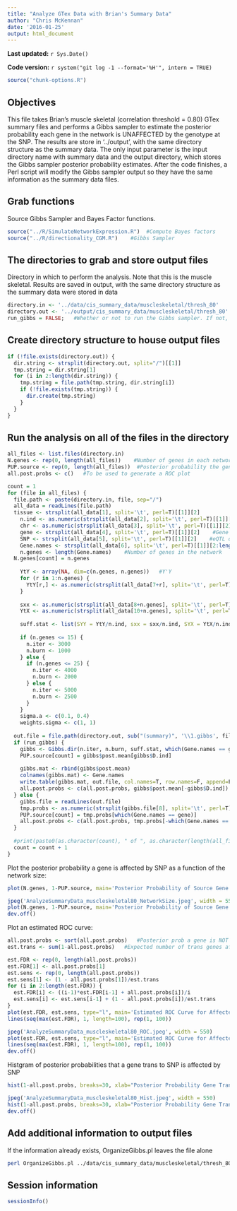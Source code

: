 ```yaml
---
title: "Analyze GTex Data with Brian's Summary Data"
author: "Chris McKennan"
date: '2016-01-25'
output: html_document
---
```


**Last updated:** `r Sys.Date()`

**Code version:** `r system("git log -1 --format='%H'", intern = TRUE)`

```r
source("chunk-options.R")
```

## Objectives

This file takes Brian's muscle skeletal (correlation threshold = 0.80) GTex summary files and performs a Gibbs sampler to estimate the posterior probability each gene in the network is UNAFFECTED by the genotype at the SNP. The results are store in '../output', with the same directory structure as the summary data. The only input parameter is the input directory name with summary data and the output directory, which stores the Gibbs sampler posterior probability estimates. After the code finishes, a Perl script will modify the Gibbs sampler output so they have the same information as the summary data files.


## Grab functions

Source Gibbs Sampler and Bayes Factor functions.

```r
source("../R/SimulateNetworkExpression.R")  #Compute Bayes factors
source("../R/directionality_CGM.R")    #Gibbs Sampler
```

## The directories to grab and store output files

Directory in which to perform the analysis. Note that this is the muscle skeletal. Results are saved in output, with the same directory structure as the summary data were stored in data

```r
directory.in <- '../data/cis_summary_data/muscleskeletal/thresh_80'
directory.out <- '../output/cis_summary_data/muscleskeletal/thresh_80'
run_gibbs = FALSE;   #Whether or not to run the Gibbs sampler. If not, I just look for the file in 'directory.out' to get the necessary information 
```

## Create directory structure to house output files

```r
if (!file.exists(directory.out)) {
  dir.string <- strsplit(directory.out, split="/")[[1]]
  tmp.string = dir.string[1]
  for (i in 2:length(dir.string)) {
    tmp.string = file.path(tmp.string, dir.string[i])
    if (!file.exists(tmp.string)) {
      dir.create(tmp.string)
    }
  }
}
```


## Run the analysis on all of the files in the directory

```r
all_files <- list.files(directory.in)
N.genes <- rep(0, length(all_files))    #Number of genes in each network
PUP.source <- rep(0, length(all_files))  #Posterior probability the gene cis to the eQTL is unaffected
all.post.probs <- c()   #To be used to generate a ROC plot

count = 1
for (file in all_files) {
  file.path <- paste(directory.in, file, sep="/")
  all_data = readLines(file.path)
  tissue <- strsplit(all_data[1], split='\t', perl=T)[[1]][2]
	n.ind <- as.numeric(strsplit(all_data[2], split='\t', perl=T)[[1]][2])   #Number of independent measurements
	chr <- as.numeric(strsplit(all_data[3], split='\t', perl=T)[[1]][2])    #Chromosome number
	gene <- strsplit(all_data[4], split='\t', perl=T)[[1]][2]    #Gene of interest
	SNP <- strsplit(all_data[5], split='\t', perl=T)[[1]][2]    #eQTL of interest
	Gene.names <- strsplit(all_data[6], split='\t', perl=T)[[1]][2:length(strsplit(all_data[6], split='\t', perl=T)[[1]])]   #Column names for Y'Y
	n.genes <- length(Gene.names)    #Number of genes in the network
  N.genes[count] = n.genes
	
	YtY <- array(NA, dim=c(n.genes, n.genes))   #Y'Y
	for (r in 1:n.genes) {
	  YtY[r,] <- as.numeric(strsplit(all_data[7+r], split='\t', perl=T)[[1]])
	}
	
	sxx <- as.numeric(strsplit(all_data[8+n.genes], split='\t', perl=T)[[1]][2])   #X'X, a scalar
	YtX <- as.numeric(strsplit(all_data[10+n.genes], split='\t', perl=T)[[1]])    #Y'X, a vector
	
	suff.stat <- list(SYY = YtY/n.ind, sxx = sxx/n.ind, SYX = YtX/n.ind, SY1 = rep(0, n.genes), mu.g = 0)
	
	if (n.genes <= 15) {
	  n.iter <- 3000
	  n.burn <- 1000
	} else {
	  if (n.genes <= 25) {
	    n.iter <- 4000
	    n.burn <- 2000
	  } else {
	    n.iter <- 5000
	    n.burn <- 2500
	  }
	}
	sigma.a <- c(0.1, 0.4)
	weights.sigma <- c(1, 1)
	
  out.file = file.path(directory.out, sub("(summary)", '\\1.gibbs', file, perl=T))
  if (run_gibbs) {
    gibbs <- Gibbs.dir(n.iter, n.burn, suff.stat, which(Gene.names == gene), n.ind, sigma.a, weights.sigma, n.genes-1)
    PUP.source[count] = gibbs$post.mean[gibbs$D.ind]
  
    gibbs.mat <- rbind(gibbs$post.mean)
    colnames(gibbs.mat) <- Gene.names
    write.table(gibbs.mat, out.file, col.names=T, row.names=F, append=F, quote=F, sep="\t")
    all.post.probs <- c(all.post.probs, gibbs$post.mean[-gibbs$D.ind])
  } else {
    gibbs.file = readLines(out.file)
    tmp.probs <- as.numeric(strsplit(gibbs.file[8], split='\t', perl=T)[[1]])
    PUP.source[count] = tmp.probs[which(Gene.names == gene)]
    all.post.probs <- c(all.post.probs, tmp.probs[-which(Gene.names == gene)])
  }
  
  #print(paste0(as.character(count), " of ", as.character(length(all_files))))
  count = count + 1
}
```

Plot the posterior probability a gene is affected by SNP as a function of the network size:
```r
plot(N.genes, 1-PUP.source, main='Posterior Probability of Source Gene as a Function of Network Size', xlab='Number of Genes in Network', ylab='Posterior Probability Source Gene is Affected by SNP')

jpeg('AnalyzeSummaryData_muscleskeletal80_NetworkSize.jpeg', width = 550)
plot(N.genes, 1-PUP.source, main='Posterior Probability of Source Gene as a Function of Network Size', xlab='Number of Genes in Network', ylab='Posterior Probability Source Gene is Affected by SNP')
dev.off()
```

Plot an estimated ROC curve:
```r
all.post.probs <- sort(all.post.probs)   #Posterior prob a gene is NOT a trans eQTL
est.trans <- sum(1-all.post.probs)   #Expected number of trans genes affected (given the data)

est.FDR <- rep(0, length(all.post.probs))
est.FDR[1] <- all.post.probs[1]
est.sens <- rep(0, length(all.post.probs))
est.sens[1] <- (1 - all.post.probs[1])/est.trans
for (i in 2:length(est.FDR)) {
  est.FDR[i] <- ((i-1)*est.FDR[i-1] + all.post.probs[i])/i
  est.sens[i] <- est.sens[i-1] + (1 - all.post.probs[i])/est.trans
}
plot(est.FDR, est.sens, type="l", main='Estimated ROC Curve for Affected Genes Trans to SNP in Muscle Skeletal', xlab="Estimated (conditional) False Discovery Rate", ylab='Estimated Sensitivity', xlim=c(0, max(0.6, est.FDR)))
lines(seq(max(est.FDR), 1, length=100), rep(1, 100))

jpeg('AnalyzeSummaryData_muscleskeletal80_ROC.jpeg', width = 550)
plot(est.FDR, est.sens, type="l", main='Estimated ROC Curve for Affected Genes Trans to SNP in Muscle Skeletal', xlab="Estimated (conditional) False Discovery Rate", ylab='Estimated Sensitivity', xlim=c(0, max(0.6, est.FDR)))
lines(seq(max(est.FDR), 1, length=100), rep(1, 100))
dev.off()
```

Histgram of posterior probabilities that a gene trans to SNP is affected by SNP
```r
hist(1-all.post.probs, breaks=30, xlab="Posterior Probability Gene Trans to SNP is AFFECTED by SNP", ylab="Frequency", main="Histogram of Posterior Probabilities a Trans Gene is AFFECTED by SNP", xlim=c(0,1))

jpeg('AnalyzeSummaryData_muscleskeletal80_Hist.jpeg', width = 550)
hist(1-all.post.probs, breaks=30, xlab="Posterior Probability Gene Trans to SNP is AFFECTED by SNP", ylab="Frequency", main="Histogram of Posterior Probabilities a Trans Gene is AFFECTED by SNP", xlim=c(0,1))
dev.off()
```


## Add additional information to output files
If the information already exists, OrganizeGibbs.pl leaves the file alone

```bash
perl OrganizeGibbs.pl ../data/cis_summary_data/muscleskeletal/thresh_80 ../output/cis_summary_data/muscleskeletal/thresh_80
```

## Session information

```r
sessionInfo()
```
